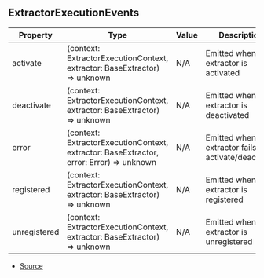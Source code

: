 ## ExtractorExecutionEvents


| Property | Type | Value | Description |
| ----------- | ----------- | ----------- | ----------- |
| activate | (context: ExtractorExecutionContext, extractor: BaseExtractor) => unknown | N/A | Emitted when a extractor is activated |
| deactivate | (context: ExtractorExecutionContext, extractor: BaseExtractor) => unknown | N/A | Emitted when a extractor is deactivated |
| error | (context: ExtractorExecutionContext, extractor: BaseExtractor, error: Error) => unknown | N/A | Emitted when a extractor fails to activate/deactivate |
| registered | (context: ExtractorExecutionContext, extractor: BaseExtractor) => unknown | N/A | Emitted when a extractor is registered |
| unregistered | (context: ExtractorExecutionContext, extractor: BaseExtractor) => unknown | N/A | Emitted when a extractor is unregistered |


- [Source](https://github.com/Androz2091/discord-player/blob/1a12f69/packages/discord-player/src/extractors/ExtractorExecutionContext.ts#L19)